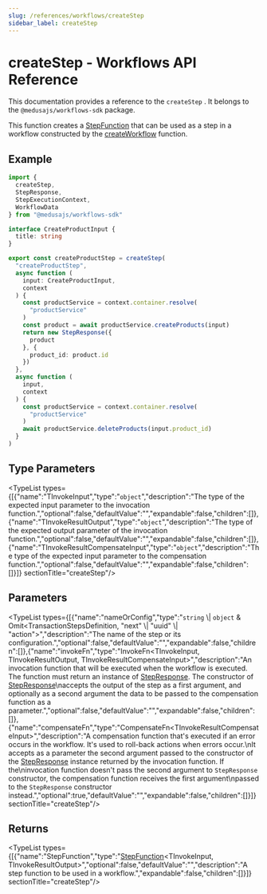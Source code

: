 ```yaml
---
slug: /references/workflows/createStep
sidebar_label: createStep
---
```



# createStep - Workflows API Reference

This documentation provides a reference to the `createStep` . It belongs to the `@medusajs/workflows-sdk` package.

This function creates a [StepFunction](../../types/workflows.StepFunction/page.mdx) that can be used as a step in a workflow constructed by the [createWorkflow](../workflows.createWorkflow/page.mdx) function.

## Example

```ts
import {
  createStep,
  StepResponse,
  StepExecutionContext,
  WorkflowData
} from "@medusajs/workflows-sdk"

interface CreateProductInput {
  title: string
}

export const createProductStep = createStep(
  "createProductStep",
  async function (
    input: CreateProductInput,
    context
  ) {
    const productService = context.container.resolve(
      "productService"
    )
    const product = await productService.createProducts(input)
    return new StepResponse({
      product
    }, {
      product_id: product.id
    })
  },
  async function (
    input,
    context
  ) {
    const productService = context.container.resolve(
      "productService"
    )
    await productService.deleteProducts(input.product_id)
  }
)
```

## Type Parameters

<TypeList types={[{"name":"TInvokeInput","type":"`object`","description":"The type of the expected input parameter to the invocation function.","optional":false,"defaultValue":"","expandable":false,"children":[]},{"name":"TInvokeResultOutput","type":"`object`","description":"The type of the expected output parameter of the invocation function.","optional":false,"defaultValue":"","expandable":false,"children":[]},{"name":"TInvokeResultCompensateInput","type":"`object`","description":"The type of the expected input parameter to the compensation function.","optional":false,"defaultValue":"","expandable":false,"children":[]}]}  sectionTitle="createStep"/>

## Parameters

<TypeList types={[{"name":"nameOrConfig","type":"`string` \\| `object` & Omit&#60;TransactionStepsDefinition, \"next\" \\| \"uuid\" \\| \"action\"&#62;","description":"The name of the step or its configuration.","optional":false,"defaultValue":"","expandable":false,"children":[]},{"name":"invokeFn","type":"InvokeFn&#60;TInvokeInput, TInvokeResultOutput, TInvokeResultCompensateInput&#62;","description":"An invocation function that will be executed when the workflow is executed. The function must return an instance of [StepResponse](../../classes/workflows.StepResponse/page.mdx). The constructor of [StepResponse](../../classes/workflows.StepResponse/page.mdx)\naccepts the output of the step as a first argument, and optionally as a second argument the data to be passed to the compensation function as a parameter.","optional":false,"defaultValue":"","expandable":false,"children":[]},{"name":"compensateFn","type":"CompensateFn&#60;TInvokeResultCompensateInput&#62;","description":"A compensation function that's executed if an error occurs in the workflow. It's used to roll-back actions when errors occur.\nIt accepts as a parameter the second argument passed to the constructor of the [StepResponse](../../classes/workflows.StepResponse/page.mdx) instance returned by the invocation function. If the\ninvocation function doesn't pass the second argument to `StepResponse` constructor, the compensation function receives the first argument\npassed to the `StepResponse` constructor instead.","optional":true,"defaultValue":"","expandable":false,"children":[]}]}  sectionTitle="createStep"/>

## Returns

<TypeList types={[{"name":"StepFunction","type":"[StepFunction](../../types/workflows.StepFunction/page.mdx)&#60;TInvokeInput, TInvokeResultOutput&#62;","optional":false,"defaultValue":"","description":"A step function to be used in a workflow.","expandable":false,"children":[]}]}  sectionTitle="createStep"/>
